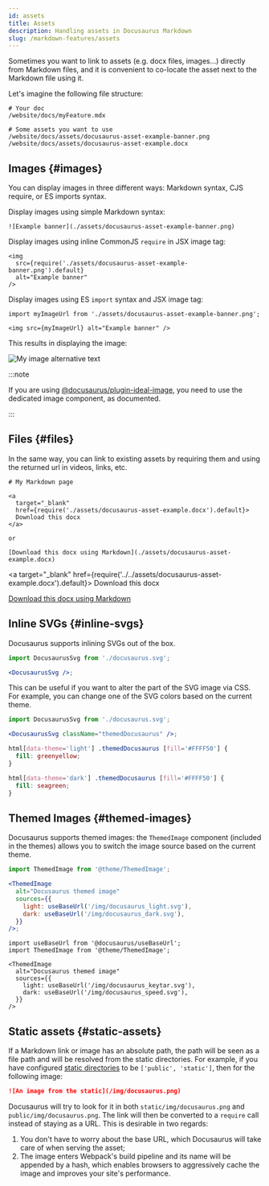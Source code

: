 ```yaml
---
id: assets
title: Assets
description: Handling assets in Docusaurus Markdown
slug: /markdown-features/assets
---
```


Sometimes you want to link to assets (e.g. docx files, images...) directly from Markdown files, and it is convenient to co-locate the asset next to the Markdown file using it.

Let's imagine the following file structure:

```
# Your doc
/website/docs/myFeature.mdx

# Some assets you want to use
/website/docs/assets/docusaurus-asset-example-banner.png
/website/docs/assets/docusaurus-asset-example.docx
```

## Images {#images}

You can display images in three different ways: Markdown syntax, CJS require, or ES imports syntax.

Display images using simple Markdown syntax:

```mdx
![Example banner](./assets/docusaurus-asset-example-banner.png)
```

Display images using inline CommonJS `require` in JSX image tag:

```mdx
<img
  src={require('./assets/docusaurus-asset-example-banner.png').default}
  alt="Example banner"
/>
```

Display images using ES `import` syntax and JSX image tag:

```mdx
import myImageUrl from './assets/docusaurus-asset-example-banner.png';

<img src={myImageUrl} alt="Example banner" />
```

This results in displaying the image:

![My image alternative text](../../assets/docusaurus-asset-example-banner.png)

:::note

If you are using [@docusaurus/plugin-ideal-image](../../api/plugins/plugin-ideal-image.md), you need to use the dedicated image component, as documented.

:::

## Files {#files}

In the same way, you can link to existing assets by requiring them and using the returned url in videos, links, etc.

```mdx
# My Markdown page

<a
  target="_blank"
  href={require('./assets/docusaurus-asset-example.docx').default}>
  Download this docx
</a>

or

[Download this docx using Markdown](./assets/docusaurus-asset-example.docx)
```

<a
  target="_blank"
  href={require('../../assets/docusaurus-asset-example.docx').default}>
  Download this docx
</a>

[Download this docx using Markdown](../../assets/docusaurus-asset-example.docx)

## Inline SVGs {#inline-svgs}

Docusaurus supports inlining SVGs out of the box.

```jsx
import DocusaurusSvg from './docusaurus.svg';

<DocusaurusSvg />;
```


<DocusaurusSvg />

This can be useful if you want to alter the part of the SVG image via CSS. For example, you can change one of the SVG colors based on the current theme.

```jsx
import DocusaurusSvg from './docusaurus.svg';

<DocusaurusSvg className="themedDocusaurus" />;
```

```css
html[data-theme='light'] .themedDocusaurus [fill='#FFFF50'] {
  fill: greenyellow;
}

html[data-theme='dark'] .themedDocusaurus [fill='#FFFF50'] {
  fill: seagreen;
}
```

<DocusaurusSvg className="themedDocusaurus" />

## Themed Images {#themed-images}

Docusaurus supports themed images: the `ThemedImage` component (included in the themes) allows you to switch the image source based on the current theme.

```jsx {5-8}
import ThemedImage from '@theme/ThemedImage';

<ThemedImage
  alt="Docusaurus themed image"
  sources={{
    light: useBaseUrl('/img/docusaurus_light.svg'),
    dark: useBaseUrl('/img/docusaurus_dark.svg'),
  }}
/>;
```

```mdx-code-block
import useBaseUrl from '@docusaurus/useBaseUrl';
import ThemedImage from '@theme/ThemedImage';

<ThemedImage
  alt="Docusaurus themed image"
  sources={{
    light: useBaseUrl('/img/docusaurus_keytar.svg'),
    dark: useBaseUrl('/img/docusaurus_speed.svg'),
  }}
/>
```

## Static assets {#static-assets}

If a Markdown link or image has an absolute path, the path will be seen as a file path and will be resolved from the static directories. For example, if you have configured [static directories](../../static-assets.md) to be `['public', 'static']`, then for the following image:

```md title="my-doc.md"
![An image from the static](/img/docusaurus.png)
```

Docusaurus will try to look for it in both `static/img/docusaurus.png` and `public/img/docusaurus.png`. The link will then be converted to a `require` call instead of staying as a URL. This is desirable in two regards:

1. You don't have to worry about the base URL, which Docusaurus will take care of when serving the asset;
2. The image enters Webpack's build pipeline and its name will be appended by a hash, which enables browsers to aggressively cache the image and improves your site's performance.
